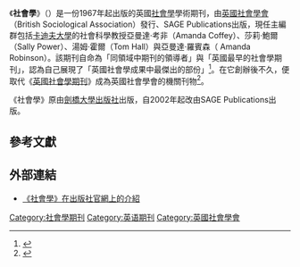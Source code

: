 {{Infobox journal
| title = 社會學<br>Sociology
| cover = [[File:Sociology_cover.jpg|File:Sociology cover.jpg]]
| editor = 亞曼達·考非<br>莎莉·鮑爾<br>湯姆·霍爾<br>亞曼達·羅賓森
| discipline = [[社會學|社會學]]
| formernames =
| abbreviation = Sociology
| publisher = [[英國社會學會|英國社會學會]]發行、SAGE Publications出版
| language= 英語
| country = 
| frequency = 雙月刊
| history = 1967年－現在
| openaccess =
| license =
| impact = 1.352
| impact-year = 2011
| website = http://www.uk.sagepub.com/journalsProdDesc.nav?prodId=Journal201569
| link1 = http://soc.sagepub.com/current.dtl
| link1-name = 線上閱讀
| link2 = http://soc.sagepub.com/content/by/year
| link2-name = 線上閱讀
| JSTOR =
| OCLC = 1765950
| LCCN = 73012649
| CODEN =
| ISSN = 0038-0385
| eISSN = 1469-8684
}}
《'''社會學'''》（''{{lang|en|Sociology}}''）是一份1967年起出版的英國[[社會學|社會學]]學術期刊，由[[英國社會學會|英國社會學會]]（British Sociological Association）發行、SAGE Publications出版，現任主編群包括[[卡迪夫大學|卡迪夫大學]]的社會科學教授亞曼達·考非（Amanda Coffey）、莎莉·鮑爾（Sally Power）、湯姆·霍爾（Tom Hall）與亞曼達·羅賓森（ Amanda Robinson）。該期刊自命為「同領域中期刊的領導者」與「英國最早的社會學期刊」，認為自己展現了「英國社會學成果中最傑出的部份」<ref name="Bulletin">{{Cite journal|title=British Sociology and the British Sociological Association|journal=''Sociological Bulletin''|volume=50-51|year=2001|pages=316|publisher=Indian Sociological Society|language=en|accessdate=2013-05-19}}</ref>。在它創辦後不久，便取代《[[英國社會學期刊|英國社會學期刊]]》成為英國社會學會的機關刊物<ref>{{Cite book|author=A. H. Halsey|title=''A History of Sociology in Britain''|url=https://archive.org/details/historyofsociolo0000hals|isbn=9780199266609|publisher=Oxford University Press|location=Oxford|year=2004|pages=[https://archive.org/details/historyofsociolo0000hals/page/183 183]|language=en|accessdate=2013-05-19}}</ref>。

《社會學》原由[[劍橋大學出版社|劍橋大學出版社]]出版，自2002年起改由SAGE Publications出版。

== 參考文獻 ==
{{reflist}}

== 外部連結 ==
* [http://www.uk.sagepub.com/journalsProdDesc.nav?prodId=Journal201569 《社會學》在出版社官網上的介紹] {{Wayback|url=http://www.uk.sagepub.com/journalsProdDesc.nav?prodId=Journal201569 |date=20130930032051 }} {{en}}

[[Category:社會學期刊|Category:社會學期刊]]
[[Category:英语期刊|Category:英语期刊]]
[[Category:英國社會學會|Category:英國社會學會]]